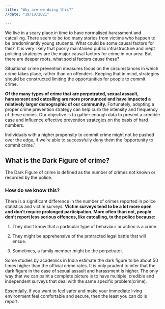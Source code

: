```yaml
---
title: "Why are we doing this?"
//date: "19/10/2021"

---
```

 
We live in a scary place in time to have normalised harassment and catcalling. There seem to be too many stories from victims who happen to be predominantly young students. What could be some causal factors for this?  It is very likely that poorly maintained public infrastructure and inept policing strategies are the major causal factors for crime in our area. But there are deeper roots, what social factors cause these?

Situational crime prevention measures focus on the circumstances in which crime takes place, rather than on offenders. Keeping that in mind, strategies should be constructed limiting the opportunities for people to commit crime. 

**Of the many types of crime that are perpetrated, sexual assault, harassment and catcalling are more pronounced and have impacted a relatively larger demographic of our community.** Fortunately, adopting a proper crime prevention strategy can help curb the intensity and frequency of these crimes. Our objective is to gather enough data to present a credible case and influence effective prevention strategies on the basis of hard numbers.

Individuals with a higher propensity to commit crime might not be pushed over the edge, if we're able to successfully deny them the 'opportunity to commit crime.'

## What is the Dark Figure of crime?

The Dark Figure of crime is defined as the number of crimes not known or recorded by the police.

### How do we know this?

There is a significant difference in the number of crimes reported in police statistics and victim surveys. **Victim surveys tend to be a lot more open and don't require prolonged participation. More often than not, people don't report less serious offences, like catcalling, to the police because:**

1.  They don't know that a particular type of behaviour or action is a crime.

2.  They might be apprehensive of the protracted legal battle that will ensue.

3.  Sometimes, a family member might be the perpetrator.

Some studies by academics in India estimate the dark figure to be about 50 times higher than the official crime rates. It is only prudent to infer that the dark figure in the case of sexual assault and harassment is higher. The only way that we can paint a complete picture is to have multiple, credible and independent surveys that deal with the same specific problem(crime).

Essentially, if you want to feel safer and make your immediate living environment feel comfortable and secure, then the least you can do is report.
